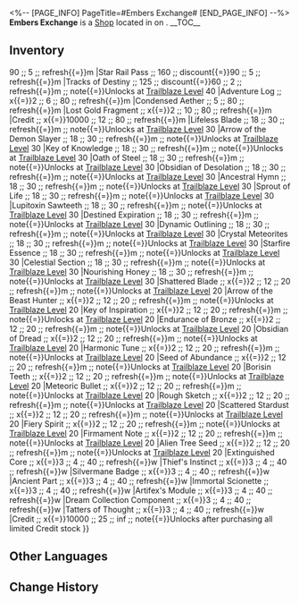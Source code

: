 <%-- [PAGE_INFO]
PageTitle=#Embers Exchange#
[END_PAGE_INFO] --%>
{{Stub}}
{{Location Infobox
|title    = {{Icon/White|Icon Shop Embers Exchange.png}} Embers Exchange
|image    = Shop Embers Exchange.png
|type     = Shop
|world    = <!--to be added-->
|region   = 
|area     = <!--to be added-->
|subarea  = 
}}
{{Description|{{tx}}}}
'''Embers Exchange''' is a [[Shop]] located in <!--area--> on <!--world-->.
<!--
It is operated by [[<shopkeeper>]].
-->
__TOC__

==Inventory==
{{Shop|shop=Embers Exchange|currency=Undying Embers|refresh=1|note=1|total=1
|Star Rail Special Pass ;; 160 ;; discount{{=}}90 ;; 5 ;; refresh{{=}}m
|Star Rail Pass ;; 160 ;; discount{{=}}90 ;; 5 ;; refresh{{=}}m
|Tracks of Destiny ;; 125 ;; discount{{=}}60 ;; 2 ;; refresh{{=}}m ;; note{{=}}Unlocks at [[Trailblaze Level]] 40
|Adventure Log ;; x{{=}}2 ;; 6 ;; 80 ;; refresh{{=}}m
|Condensed Aether ;; 5 ;; 80 ;; refresh{{=}}m
|Lost Gold Fragment ;; x{{=}}2 ;; 10 ;; 80 ;; refresh{{=}}m
|Credit ;; x{{=}}10000 ;; 12 ;; 80 ;; refresh{{=}}m
|Lifeless Blade ;; 18 ;; 30 ;; refresh{{=}}m ;; note{{=}}Unlocks at [[Trailblaze Level]] 30
|Arrow of the Demon Slayer ;; 18 ;; 30 ;; refresh{{=}}m ;; note{{=}}Unlocks at [[Trailblaze Level]] 30
|Key of Knowledge ;; 18 ;; 30 ;; refresh{{=}}m ;; note{{=}}Unlocks at [[Trailblaze Level]] 30
|Oath of Steel ;; 18 ;; 30 ;; refresh{{=}}m ;; note{{=}}Unlocks at [[Trailblaze Level]] 30
|Obsidian of Desolation ;; 18 ;; 30 ;; refresh{{=}}m ;; note{{=}}Unlocks at [[Trailblaze Level]] 30
|Ancestral Hymn ;; 18 ;; 30 ;; refresh{{=}}m ;; note{{=}}Unlocks at [[Trailblaze Level]] 30
|Sprout of Life ;; 18 ;; 30 ;; refresh{{=}}m ;; note{{=}}Unlocks at [[Trailblaze Level]] 30
|Lupitoxin Sawteeth ;; 18 ;; 30 ;; refresh{{=}}m ;; note{{=}}Unlocks at [[Trailblaze Level]] 30
|Destined Expiration ;; 18 ;; 30 ;; refresh{{=}}m ;; note{{=}}Unlocks at [[Trailblaze Level]] 30
|Dynamic Outlining ;; 18 ;; 30 ;; refresh{{=}}m ;; note{{=}}Unlocks at [[Trailblaze Level]] 30
|Crystal Meteorites ;; 18 ;; 30 ;; refresh{{=}}m ;; note{{=}}Unlocks at [[Trailblaze Level]] 30
|Starfire Essence ;; 18 ;; 30 ;; refresh{{=}}m ;; note{{=}}Unlocks at [[Trailblaze Level]] 30
|Celestial Section ;; 18 ;; 30 ;; refresh{{=}}m ;; note{{=}}Unlocks at [[Trailblaze Level]] 30
|Nourishing Honey ;; 18 ;; 30 ;; refresh{{=}}m ;; note{{=}}Unlocks at [[Trailblaze Level]] 30
|Shattered Blade ;; x{{=}}2 ;; 12 ;; 20 ;; refresh{{=}}m ;; note{{=}}Unlocks at [[Trailblaze Level]] 20
|Arrow of the Beast Hunter ;; x{{=}}2 ;; 12 ;; 20 ;; refresh{{=}}m ;; note{{=}}Unlocks at [[Trailblaze Level]] 20
|Key of Inspiration ;; x{{=}}2 ;; 12 ;; 20 ;; refresh{{=}}m ;; note{{=}}Unlocks at [[Trailblaze Level]] 20
|Endurance of Bronze ;; x{{=}}2 ;; 12 ;; 20 ;; refresh{{=}}m ;; note{{=}}Unlocks at [[Trailblaze Level]] 20
|Obsidian of Dread ;; x{{=}}2 ;; 12 ;; 20 ;; refresh{{=}}m ;; note{{=}}Unlocks at [[Trailblaze Level]] 20
|Harmonic Tune ;; x{{=}}2 ;; 12 ;; 20 ;; refresh{{=}}m ;; note{{=}}Unlocks at [[Trailblaze Level]] 20
|Seed of Abundance ;; x{{=}}2 ;; 12 ;; 20 ;; refresh{{=}}m ;; note{{=}}Unlocks at [[Trailblaze Level]] 20
|Borisin Teeth ;; x{{=}}2 ;; 12 ;; 20 ;; refresh{{=}}m ;; note{{=}}Unlocks at [[Trailblaze Level]] 20
|Meteoric Bullet ;; x{{=}}2 ;; 12 ;; 20 ;; refresh{{=}}m ;; note{{=}}Unlocks at [[Trailblaze Level]] 20
|Rough Sketch ;; x{{=}}2 ;; 12 ;; 20 ;; refresh{{=}}m ;; note{{=}}Unlocks at [[Trailblaze Level]] 20
|Scattered Stardust ;; x{{=}}2 ;; 12 ;; 20 ;; refresh{{=}}m ;; note{{=}}Unlocks at [[Trailblaze Level]] 20
|Fiery Spirit ;; x{{=}}2 ;; 12 ;; 20 ;; refresh{{=}}m ;; note{{=}}Unlocks at [[Trailblaze Level]] 20
|Firmament Note ;; x{{=}}2 ;; 12 ;; 20 ;; refresh{{=}}m ;; note{{=}}Unlocks at [[Trailblaze Level]] 20
|Alien Tree Seed ;; x{{=}}2 ;; 12 ;; 20 ;; refresh{{=}}m ;; note{{=}}Unlocks at [[Trailblaze Level]] 20
|Extinguished Core ;; x{{=}}3 ;; 4 ;; 40 ;; refresh{{=}}w
|Thief's Instinct ;; x{{=}}3 ;; 4 ;; 40 ;; refresh{{=}}w
|Silvermane Badge ;; x{{=}}3 ;; 4 ;; 40 ;; refresh{{=}}w
|Ancient Part ;; x{{=}}3 ;; 4 ;; 40 ;; refresh{{=}}w
|Immortal Scionette ;; x{{=}}3 ;; 4 ;; 40 ;; refresh{{=}}w
|Artifex's Module ;; x{{=}}3 ;; 4 ;; 40 ;; refresh{{=}}w
|Dream Collection Component ;; x{{=}}3 ;; 4 ;; 40 ;; refresh{{=}}w
|Tatters of Thought ;; x{{=}}3 ;; 4 ;; 40 ;; refresh{{=}}w
|Credit ;; x{{=}}10000 ;; 25 ;; inf ;; note{{=}}Unlocks after purchasing all limited Credit stock
}}
<!--
==Location==
{{Map Embed|<map name>|<marker id>}}
--><!--
==Achievements==
{{Achievements by Category Table|topic=Embers Exchange}}
-->
==Other Languages==
{{Other Languages
|en   = Embers Exchange
|zhs  = 余烬兑换
|zht  = 餘燼兌換
|ja   = エンバー交換
|ko   = 잔화 교환
|es   = Canjeo de Ascuas
|fr   = Braises immortelles
|ru   = Неугасаемый пепел
|th   = ร้าน Ember
|vi   = Đổi Tro Tàn
|de   = Glut-Tausch
|id   = Penukaran Ember
|pt   = Troca de Brasas
}}

==Change History==
{{Change History|1.0}}